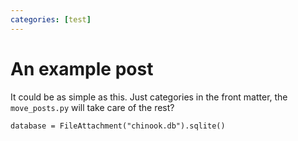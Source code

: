```yaml
---
categories: [test]
---
```

# An example post

It could be as simple as this. Just categories in the front matter, the `move_posts.py` will take care of the rest?

```ojs
database = FileAttachment("chinook.db").sqlite()
```
